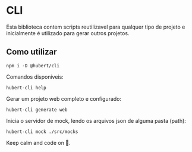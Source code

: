 
<Meta title="Libs/CLI/Overview" />

# CLI

Esta biblioteca contem scripts reutilizavel para qualquer tipo de projeto e inicialmente é utilizado para gerar outros projetos.

## Como utilizar

```
npm i -D @hubert/cli
```

Comandos disponiveis:

```
hubert-cli help
```

Gerar um projeto web completo e configurado:

```
hubert-cli generate web
```

Inicia o servidor de mock, lendo os arquivos json de alguma pasta (path):

```
hubert-cli mock ./src/mocks
```

Keep calm and code on 🤘.
